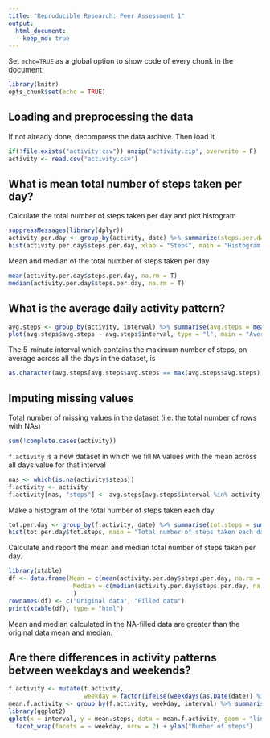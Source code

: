 ```yaml
---
title: "Reproducible Research: Peer Assessment 1"
output: 
  html_document:
    keep_md: true
---
```


Set `echo=TRUE` as a global option to show code of every chunk in the document:
```r
library(knitr)
opts_chunk$set(echo = TRUE)
```

## Loading and preprocessing the data

If not already done, decompress the data archive. Then load it
```r
if(!file.exists("activity.csv")) unzip("activity.zip", overwrite = F)
activity <- read.csv("activity.csv")
```

## What is mean total number of steps taken per day?

Calculate the total number of steps taken per day and plot histogram
```r
suppressMessages(library(dplyr))
activity.per.day <- group_by(activity, date) %>% summarize(steps.per.day = sum(steps, na.rm = T))
hist(activity.per.day$steps.per.day, xlab = "Steps", main = "Histogram of the total number of steps taken each day")
```

Mean and median of the total number of steps taken per day
```r
mean(activity.per.day$steps.per.day, na.rm = T)
median(activity.per.day$steps.per.day, na.rm = T)
```

## What is the average daily activity pattern?

```r
avg.steps <- group_by(activity, interval) %>% summarise(avg.steps = mean(steps, na.rm = T))
plot(avg.steps$avg.steps ~ avg.steps$interval, type = "l", main = "Average number of steps taken in day intervals")
```

The 5-minute interval which contains the maximum number of steps, on average across all the days in the dataset, is 
```r
as.character(avg.steps[avg.steps$avg.steps == max(avg.steps$avg.steps), "interval"])
```


## Imputing missing values

Total number of missing values in the dataset (i.e. the total number of rows with NAs)
```r
sum(!complete.cases(activity))
```

`f.activity` is a new dataset in which we fill `NA` values with the mean across all days value for that interval
```r
nas <- which(is.na(activity$steps))
f.activity <- activity
f.activity[nas, "steps"] <- avg.steps[avg.steps$interval %in% activity[nas, "interval"], "avg.steps"]
```

Make a histogram of the total number of steps taken each day
```r
tot.per.day <- group_by(f.activity, date) %>% summarise(tot.steps = sum(steps))
hist(tot.per.day$tot.steps, main = "Total number of steps taken each day")
```

Calculate and report the mean and median total number of steps taken per day.
```r
library(xtable)
df <- data.frame(Mean = c(mean(activity.per.day$steps.per.day, na.rm = T), mean(tot.per.day$tot.steps)), 
                  Median = c(median(activity.per.day$steps.per.day, na.rm = T), median(tot.per.day$tot.steps)) 
                  )
rownames(df) <- c("Original data", "Filled data")
print(xtable(df), type = "html")
```

Mean and median calculated in the NA-filled data are greater than the original data mean and median.

## Are there differences in activity patterns between weekdays and weekends?

```r
f.activity <- mutate(f.activity, 
                     weekday = factor(ifelse(weekdays(as.Date(date)) %in% c("sabato", "domenica"), "weekend", "weekday")))
mean.f.activity <- group_by(f.activity, weekday, interval) %>% summarise(mean.steps = mean(steps))
library(ggplot2)
qplot(x = interval, y = mean.steps, data = mean.f.activity, geom = "line") + 
  facet_wrap(facets = ~ weekday, nrow = 2) + ylab("Number of steps")
```

